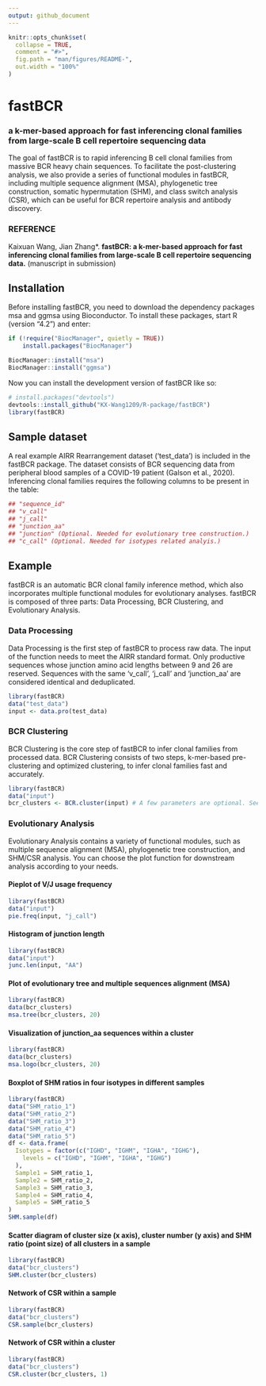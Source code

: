 ```yaml
---
output: github_document
---
```


<!-- README.md is generated from README.Rmd. Please edit that file -->

```r
knitr::opts_chunk$set(
  collapse = TRUE,
  comment = "#>",
  fig.path = "man/figures/README-",
  out.width = "100%"
)
```

# fastBCR
### a k-mer-based approach for fast inferencing clonal families from large-scale B cell repertoire sequencing data
<!-- badges: start -->
<!-- badges: end -->

The goal of fastBCR is to rapid inferencing B cell clonal families from massive BCR heavy chain sequences. To facilitate the post-clustering analysis, we also provide a series of functional modules in fastBCR, including multiple sequence alignment (MSA), phylogenetic tree construction, somatic hypermutation (SHM), and class switch analysis (CSR), which can be useful for BCR repertoire analysis and antibody discovery.

### REFERENCE
Kaixuan Wang, Jian Zhang*. **fastBCR: a k-mer-based approach for fast inferencing clonal families from large-scale B cell repertoire sequencing data.** (manuscript in submission)

## Installation

Before installing fastBCR, you need to download the dependency packages msa and ggmsa using Bioconductor. To install these packages, start R (version "4.2") and enter:

``` r
if (!require("BiocManager", quietly = TRUE))
    install.packages("BiocManager")

BiocManager::install("msa")
BiocManager::install("ggmsa")
```

Now you can install the development version of fastBCR like so:

``` r
# install.packages("devtools")
devtools::install_github("KX-Wang1209/R-package/fastBCR")
library(fastBCR)
```

## Sample dataset

A real example AIRR Rearrangement dataset ('test_data') is included in the fastBCR package. The dataset consists of BCR sequencing data from peripheral blood samples of a COVID-19 patient (Galson et al., 2020). Inferencing clonal families requires the following columns to be present in the table:

```r
## "sequence_id"
## "v_call"
## "j_call"
## "junction_aa"
## "junction" (Optional. Needed for evolutionary tree construction.)
## "c_call" (Optional. Needed for isotypes related analyis.)
```

## Example

fastBCR is an automatic BCR clonal family inference method, which also incorporates multiple functional modules for evolutionary analyses. fastBCR is composed of three parts: Data Processing, BCR Clustering, and Evolutionary Analysis.

### Data Processing

Data Processing is the first step of fastBCR to process raw data. The input of the function needs to meet the AIRR standard format. Only productive sequences whose junction amino acid lengths between 9 and 26 are reserved. Sequences with the same 'v_call', 'j_call' and 'junction_aa' are considered identical and deduplicated.

```r
library(fastBCR)
data("test_data")
input <- data.pro(test_data)
```

### BCR Clustering

BCR Clustering is the core step of fastBCR to infer clonal families from processed data. BCR Clustering consists of two steps, k-mer-based pre-clustering and optimized clustering, to infer clonal families fast and accurately. 

```r
library(fastBCR)
data("input")
bcr_clusters <- BCR.cluster(input) # A few parameters are optional. See the function introduction (?BCR.cluster) for details.
```

### Evolutionary Analysis

Evolutionary Analysis contains a variety of functional modules, such as multiple sequence alignment (MSA), phylogenetic tree construction, and SHM/CSR analysis. You can choose the plot function for downstream analysis according to your needs.

#### Pieplot of V/J usage frequency
```r
library(fastBCR)
data("input")
pie.freq(input, "j_call")
```

#### Histogram of junction length
```r
library(fastBCR)
data("input")
junc.len(input, "AA")
```

#### Plot of evolutionary tree and multiple sequences alignment (MSA)
```r
library(fastBCR)
data(bcr_clusters)
msa.tree(bcr_clusters, 20)
```

#### Visualization of junction_aa sequences within a cluster
```r
library(fastBCR)
data(bcr_clusters)
msa.logo(bcr_clusters, 20)
```

#### Boxplot of SHM ratios in four isotypes in different samples
```r
library(fastBCR)
data("SHM_ratio_1")
data("SHM_ratio_2")
data("SHM_ratio_3")
data("SHM_ratio_4")
data("SHM_ratio_5")
df <- data.frame(
  Isotypes = factor(c("IGHD", "IGHM", "IGHA", "IGHG"),
    levels = c("IGHD", "IGHM", "IGHA", "IGHG")
  ),
  Sample1 = SHM_ratio_1,
  Sample2 = SHM_ratio_2,
  Sample3 = SHM_ratio_3,
  Sample4 = SHM_ratio_4,
  Sample5 = SHM_ratio_5
)
SHM.sample(df)
```

#### Scatter diagram of cluster size (x axis), cluster number (y axis) and SHM ratio (point size) of all clusters in a sample
```r
library(fastBCR)
data("bcr_clusters")
SHM.cluster(bcr_clusters)
```

#### Network of CSR within a sample
```r
library(fastBCR)
data("bcr_clusters")
CSR.sample(bcr_clusters)
```

#### Network of CSR within a cluster
```r
library(fastBCR)
data("bcr_clusters")
CSR.cluster(bcr_clusters, 1)
```
